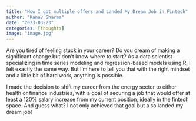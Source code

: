 ```yaml
---
title: "How I got multiple offers and Landed My Dream Job in Fintech"
author: "Kanav Sharma"
date: "2023-03-23"
categories: [thoughts]
image: "image.jpg"
---
```


Are you tired of feeling stuck in your career? Do you dream of making a significant change but don't know where to start? As a data scientist specializing in time series modeling and regression-based models using R, I felt exactly the same way. But I'm here to tell you that with the right mindset and a little bit of hard work, anything is possible.

I made the decision to shift my career from the energy sector to either health or finance industries, with a goal of securing a job that would offer at least a 120% salary increase from my current position, ideally in the fintech space. And guess what? I not only achieved that goal but also landed my dream job!
